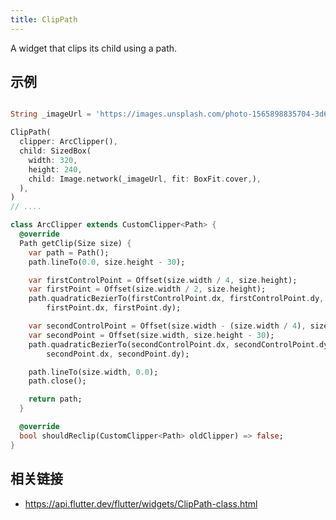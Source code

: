 ```yaml
---
title: ClipPath
---
```


A widget that clips its child using a path.

## 示例


```dart liveslice=ClipPath

String _imageUrl = 'https://images.unsplash.com/photo-1565898835704-3d6be4a2c98c?fit=crop&w=600&q=60';

ClipPath(
  clipper: ArcClipper(),
  child: SizedBox(
    width: 320,
    height: 240,
    child: Image.network(_imageUrl, fit: BoxFit.cover,),
  ),
)
// ....

class ArcClipper extends CustomClipper<Path> {
  @override
  Path getClip(Size size) {
    var path = Path();
    path.lineTo(0.0, size.height - 30);

    var firstControlPoint = Offset(size.width / 4, size.height);
    var firstPoint = Offset(size.width / 2, size.height);
    path.quadraticBezierTo(firstControlPoint.dx, firstControlPoint.dy,
        firstPoint.dx, firstPoint.dy);

    var secondControlPoint = Offset(size.width - (size.width / 4), size.height);
    var secondPoint = Offset(size.width, size.height - 30);
    path.quadraticBezierTo(secondControlPoint.dx, secondControlPoint.dy,
        secondPoint.dx, secondPoint.dy);

    path.lineTo(size.width, 0.0);
    path.close();

    return path;
  }

  @override
  bool shouldReclip(CustomClipper<Path> oldClipper) => false;
}
```

## 相关链接

- https://api.flutter.dev/flutter/widgets/ClipPath-class.html
